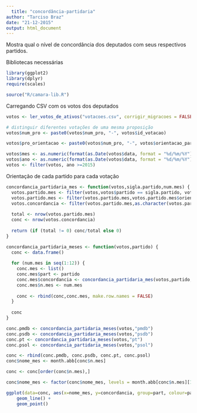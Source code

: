 ```yaml
---
  title: "concordância-partidaria"
author: "Tarciso Braz"
date: "21-12-2015"
output: html_document
---
```

  
  
  Mostra qual o nível de concordância dos deputados com seus respectivos partidos. 

Bibliotecas necessárias 

```r
library(ggplot2)
library(dplyr)
require(scales)

source("R/camara-lib.R")
```

Carregando CSV com os votos dos deputados

```r
votos <- ler_votos_de_ativos("votacoes.csv", corrigir_migracoes = FALSE)

# distinguir diferentes votações de uma mesma proposição
votos$num_pro <- paste0(votos$num_pro, "-", votos$id_votacao)

votos$pro_orientacao <- paste0(votos$num_pro, "-", votos$orientacao_partido)

votos$mes <- as.numeric(format(as.Date(votos$data, format = "%d/%m/%Y"),'%m'))
votos$ano <- as.numeric(format(as.Date(votos$data, format = "%d/%m/%Y"),'%Y'))
votos <- filter(votos, ano >=2015)
```

Orientação de cada partido para cada votação

```r

concordancia_partidaria_mes <- function(votos,sigla.partido,num.mes) {
  votos.partido.mes <- filter(votos,votos$partido == sigla.partido, votos$mes == num.mes)
  votos.partido.mes <- filter(votos.partido.mes,votos.partido.mes$orientacao_partido != "liberado" & votos.partido.mes$orientacao_partido != "NA")
  votos.concordancia <- filter(votos.partido.mes,as.character(votos.partido.mes$voto) == as.character(votos.partido.mes$orientacao_partido))
  
  total <- nrow(votos.partido.mes)
  conc <- nrow(votos.concordancia)
  
  return (if (total != 0) conc/total else 0)
}

concordancia_partidaria_meses <- function(votos,partido) {
  conc <- data.frame()
  
  for (num.mes in seq(1:12)) {
    conc.mes <- list()
    conc.mes$part <- partido
    conc.mes$concordancia <- concordancia_partidaria_mes(votos,partido,num.mes)
    conc.mes$n.mes <- num.mes
    
    conc <- rbind(conc,conc.mes, make.row.names = FALSE)
  }
  
  conc
}

conc.pmdb <- concordancia_partidaria_meses(votos,"pmdb")
conc.psdb <- concordancia_partidaria_meses(votos,"psdb")
conc.pt <- concordancia_partidaria_meses(votos,"pt")
conc.psol <- concordancia_partidaria_meses(votos,"psol")

conc <- rbind(conc.pmdb, conc.psdb, conc.pt, conc.psol)
conc$nome_mes <- month.abb[conc$n.mes]

conc <- conc[order(conc$n.mes),]

conc$nome_mes <- factor(conc$nome_mes, levels = month.abb[conc$n.mes][1:12])

ggplot(data=conc, aes(x=nome_mes, y=concordancia, group=part, colour=part)) +
    geom_line() +
    geom_point()

```
